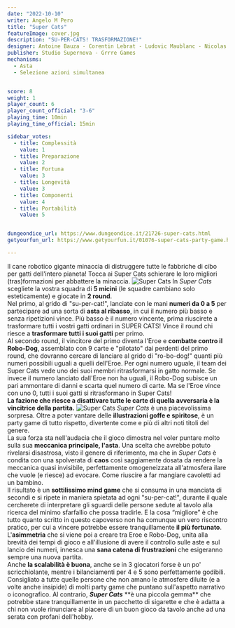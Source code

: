 ```yaml
---
date: "2022-10-10"
writer: Angelo M Pero
title: "Super Cats"
featureImage: cover.jpg
description: "SU-PER-CATS! TRASFORMAZIONE!"
designer: Antoine Bauza - Corentin Lebrat - Ludovic Maublanc - Nicolas Oury - Théo Rivière
publisher: Studio Supernova - Grrre Games
mechanisms:
  - Asta
  - Selezione azioni simultanea


score: 8
weight: 1
player_count: 6
player_count_official: "3-6"
playing_time: 10min
playing_time_official: 15min

sidebar_votes:
  - title: Complessità
    value: 1
  - title: Preparazione
    value: 2
  - title: Fortuna
    value: 3
  - title: Longevità
    value: 3
  - title: Componenti
    value: 4
  - title: Portabilità
    value: 5


dungeondice_url: https://www.dungeondice.it/21726-super-cats.html
getyourfun_url: https://www.getyourfun.it/01076-super-cats-party-game.html?fast_search=fs

---
```


<Setting>
  Il cane robotico gigante minaccia di distruggere tutte le fabbriche di cibo per gatti dell'intero pianeta! Tocca ai Super Cats schierare le loro migliori (tras)formazioni per abbattere la minaccia.
</Setting>

<img src="./game1.jpg" alt="Super Cats" />

<Rules>
 In <em>Super Cats</em> scegliete la vostra squadra di <strong>5 micini</strong> (le squadre cambiano solo esteticamente) e giocate in <strong>2 round</strong>.<br/>
Nel primo, al grido di "su-per-cat!", lanciate con le mani <strong>numeri da 0 a 5</strong> per partecipare ad una sorta di <strong>asta al ribasso</strong>, in cui il numero più basso e senza ripetizioni vince. Più basso è il numero vincente, prima riuscirete a trasformare tutti i vostri gatti ordinari in SUPER CATS! Vince il round chi riesce a <strong>trasformare tutti i suoi gatti</strong> per primo.<br />
Al secondo round, il vincitore del primo diventa l'Eroe e <strong>combatte contro il Robo-Dog</strong>, assemblato con 9 carte e "pilotato" dai perdenti del primo round, che dovranno cercare di lanciare al grido di "ro-bo-dog!" quanti più numeri possibili uguali a quelli dell'Eroe. Per ogni numero uguale, il team dei Super Cats vede uno dei suoi membri ritrasformarsi in gatto normale. Se invece il numero lanciato dall'Eroe non ha uguali, il Robo-Dog subisce un pari ammontare di danni e scarta quel numero di carte. Ma se l'Eroe vince con uno 0, tutti i suoi gatti si ritrasformano in Super Cats!<br/>
<strong>La fazione che riesce a disattivare tutte le carte di quella avversaria è la vincitrice della partita.</strong>
</Rules>

<img src="./game2.jpg" alt="Super Cats" />

<Feedback>
  <em>Super Cats</em> è una piacevolissima sorpresa. Oltre a poter vantare delle <strong>illustrazioni goffe e spiritose</strong>, è un party game di tutto rispetto, divertente come e più di altri noti titoli del genere.<br/>
La sua forza sta nell'audacia che il gioco dimostra nel voler puntare molto sulla sua <strong>meccanica principale, l'asta</strong>. Una scelta che avrebbe potuto rivelarsi disastrosa, visto il genere di riferimento, ma che in <em>Super Cats</em> è condita con una spolverata di <strong>caos</strong> così saggiamente dosata da rendere la meccanica quasi invisibile, perfettamente omogeneizzata all'atmosfera ilare che vuole (e riesce) ad evocare. Come riuscire a far mangiare cavoletti ad un bambino.<br/>
Il risultato è un <strong>sottilissimo mind game</strong> che si consuma in una manciata di secondi e si ripete in maniera spietata ad ogni "su-per-cat!", durante il quale cercherete di interpretare gli sguardi delle persone sedute al tavolo alla ricerca del minimo sfarfallio che possa tradirle. E la cosa “migliore” è che tutto quanto scritto in questo capoverso non ha comunque un vero riscontro pratico, per cui a vincere potrebbe essere tranquillamente <strong>il più fortunato</strong>.<br/>
L'<strong>asimmetria</strong> che si viene poi a creare tra Eroe e Robo-Dog, unita alla brevità dei tempi di gioco e all'illusione di avere il controllo sulle aste e sul lancio dei numeri, innesca una <strong>sana catena di frustrazioni</strong> che esigeranno sempre una nuova partita.<br/>
Anche <strong>la scalabilità è buona</strong>, anche se in 3 giocatori forse è un po' scricchiolante, mentre i bilanciamenti per 4 e 5 sono perfettamente godibili.<br/>
Consigliato a tutte quelle persone che non amano le atmosfere diluite (e a volte anche insipide) di molti party game che puntano sull'aspetto narrativo o iconografico. Al contrario, <strong><em>Super Cats</em></strong> **è una piccola gemma** che potrebbe stare tranquillamente in un pacchetto di sigarette e che è adatta a chi non vuole rinunciare al piacere di un buon gioco da tavolo anche ad una serata con profani dell'hobby.
</Feedback>

